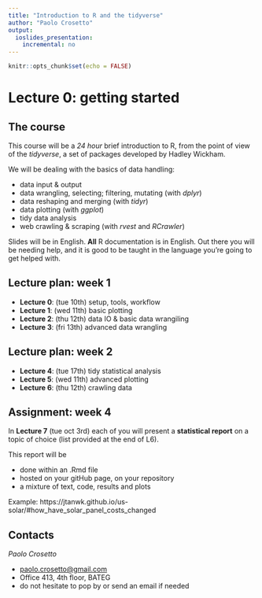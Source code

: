 ```yaml
---
title: "Introduction to R and the tidyverse"
author: "Paolo Crosetto"
output:
  ioslides_presentation:
    incremental: no
---
```


```r
knitr::opts_chunk$set(echo = FALSE)
```

# Lecture 0: getting started

## The course

This course will be a *24 hour* brief introduction to R, from the point of view of the *tidyverse*, a set of packages developed by Hadley Wickham.

We will be dealing with the basics of data handling:

- data input & output 
- data wrangling, selecting; filtering, mutating (with *dplyr*)
- data reshaping and merging (with *tidyr*)
- data plotting (with *ggplot*)
- tidy data analysis
- web crawling & scraping (with *rvest* and *RCrawler*)

Slides will be in English. **All** R documentation is in English. Out there you will be needing help, and it is good to be taught in the language you're going to get helped with. 

## Lecture plan: week 1

- **Lecture 0**: (tue 10th) setup, tools, workflow
- **Lecture 1**: (wed 11th) basic plotting
- **Lecture 2**: (thu 12th) data IO & basic data wrangiling
- **Lecture 3**: (fri 13th) advanced data wrangling

## Lecture plan: week 2

- **Lecture 4**: (tue 17th) tidy statistical analysis
- **Lecture 5**: (wed 11th) advanced plotting
- **Lecture 6**: (thu 12th) crawling data

## Assignment: week 4

In **Lecture 7** (tue oct 3rd) each of you will present a **statistical report** on a topic of choice (list provided at the end of L6). 

This report will be

- done within an .Rmd file
- hosted on your gitHub page, on your repository
- a mixture of text, code, results and plots

Example: https://jtanwk.github.io/us-solar/#how_have_solar_panel_costs_changed 


## Contacts

*Paolo Crosetto*

- [paolo.crosetto@gmail.com](mailto:paolo.crosetto@gmail.com)
- Office 413, 4th floor, BATEG
- do not hesitate to pop by or send an email if needed


